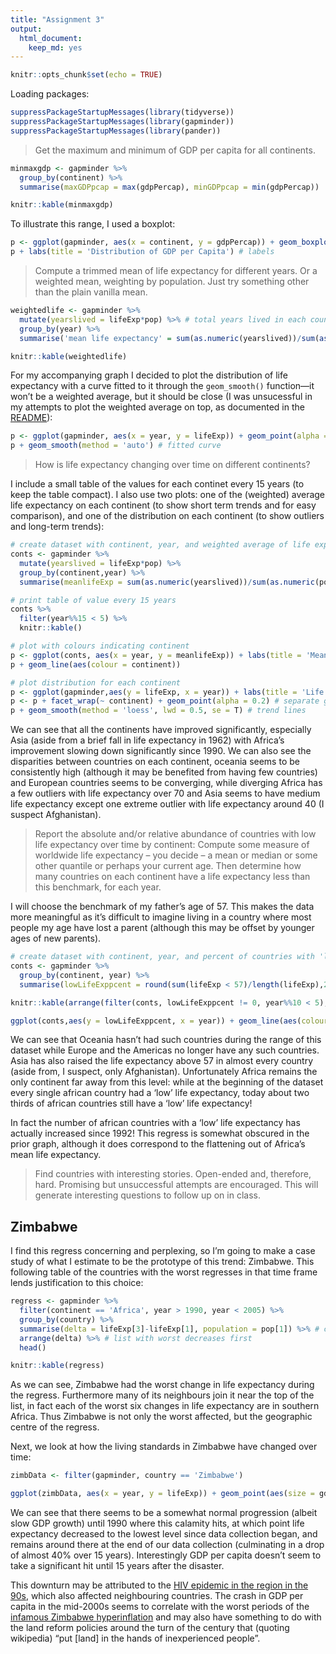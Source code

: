 ```yaml
---
title: "Assignment 3"
output: 
  html_document: 
    keep_md: yes
---
```


```r
knitr::opts_chunk$set(echo = TRUE)
```


Loading packages:

```r
suppressPackageStartupMessages(library(tidyverse))
suppressPackageStartupMessages(library(gapminder))
suppressPackageStartupMessages(library(pander))
```

>Get the maximum and minimum of GDP per capita for all continents.

```r
minmaxgdp <- gapminder %>% 
  group_by(continent) %>% 
  summarise(maxGDPpcap = max(gdpPercap), minGDPpcap = min(gdpPercap))

knitr::kable(minmaxgdp)
```

To illustrate this range, I used a boxplot:

```r
p <- ggplot(gapminder, aes(x = continent, y = gdpPercap)) + geom_boxplot(alpha = 0.5)
p + labs(title = 'Distribution of GDP per Capita') # labels
```

> Compute a trimmed mean of life expectancy for different years. Or a weighted mean, weighting by population. Just try something other than the plain vanilla mean.

```r
weightedlife <- gapminder %>% 
  mutate(yearslived = lifeExp*pop) %>% # total years lived in each country
  group_by(year) %>% 
  summarise('mean life expectancy' = sum(as.numeric(yearslived))/sum(as.numeric(pop))) # weighted average

knitr::kable(weightedlife)
```

For my accompanying graph I decided to plot the distribution of life expectancy with a curve fitted to it through the `geom_smooth()` function---it won't be a weighted average, but it should be close (I was unsucessful in my attempts to plot the weighted average on top, as documented in the [README](https://github.com/arsbar24/STAT545-hw-barton-alistair/blob/master/hw03/README.md)):

```r
p <- ggplot(gapminder, aes(x = year, y = lifeExp)) + geom_point(alpha = 0.1) + labs(title = 'Life expectancy over time')
p + geom_smooth(method = 'auto') # fitted curve 
```


> How is life expectancy changing over time on different continents?

I include a small table of the values for each continet every 15 years (to keep the table compact). I also use two plots: one of the (weighted) average life expectancy on each continent (to show short term trends and for easy comparison), and one of the distribution on each continent (to show outliers and long-term trends):

```r
# create dataset with continent, year, and weighted average of life expectancy 
conts <- gapminder %>% 
  mutate(yearslived = lifeExp*pop) %>%
  group_by(continent,year) %>% 
  summarise(meanlifeExp = sum(as.numeric(yearslived))/sum(as.numeric(pop))) 

# print table of value every 15 years
conts %>% 
  filter(year%%15 < 5) %>% 
  knitr::kable()

# plot with colours indicating continent
p <- ggplot(conts, aes(x = year, y = meanlifeExp)) + labs(title = 'Mean life expectancy over time')
p + geom_line(aes(colour = continent))

# plot distribution for each continent
p <- ggplot(gapminder,aes(y = lifeExp, x = year)) + labs(title = 'Life expectancy on each continent')
p <- p + facet_wrap(~ continent) + geom_point(alpha = 0.2) # separate graphs for each continent
p + geom_smooth(method = 'loess', lwd = 0.5, se = T) # trend lines
```

We can see that all the continents have improved significantly, especially Asia (aside from a brief fall in life expectancy in 1962) with Africa's improvement slowing down significantly since 1990. We can also see the disparities between countries on each continent, oceania seems to be consistently high (although it may be benefited from having few countries) and European countries seems to be converging, while diverging Africa has a few outliers with life expectancy over 70 and Asia seems to have medium life expectancy except one extreme outlier with life expectancy around 40 (I suspect Afghanistan).

> Report the absolute and/or relative abundance of countries with low life expectancy over time by continent: Compute some measure of worldwide life expectancy – you decide – a mean or median or some other quantile or perhaps your current age. Then determine how many countries on each continent have a life expectancy less than this benchmark, for each year.

I will choose the benchmark of my father's age of 57. This makes the data more meaningful as it's difficult to imagine living in a country where most people my age have lost a parent (although this may be offset by younger ages of new parents). 

```r
# create dataset with continent, year, and percent of countries with 'low' life expectancy
conts <- gapminder %>% 
  group_by(continent, year) %>% 
  summarise(lowLifeExppcent = round(sum(lifeExp < 57)/length(lifeExp),2))

knitr::kable(arrange(filter(conts, lowLifeExppcent != 0, year%%10 < 5),year)) # only show continents/years with >0 low life expectancy, and that every ten years

ggplot(conts,aes(y = lowLifeExppcent, x = year)) + geom_line(aes(colour = continent)) + labs(title = "Countries with low life expectancy over time", y = "Percent with low life expectancy") 
```


We can see that Oceania hasn't had such countries during the range of this dataset while Europe and the Americas no longer have any such countries. Asia has also raised the life expectancy above 57 in almost every country (aside from, I suspect, only Afghanistan). Unfortunately Africa remains the only continent far away from this level: while at the beginning of the dataset every single african country had a 'low' life expectancy, today about two thirds of african countries still have a 'low' life expectancy! 

In fact the number of african countries with a 'low' life expectancy has actually increased since 1992! This regress is somewhat obscured in the prior graph, although it does correspond to the flattening out of Africa's mean life expectancy.

> Find countries with interesting stories. Open-ended and, therefore, hard. Promising but unsuccessful attempts are encouraged. This will generate interesting questions to follow up on in class.

## Zimbabwe

I find this regress concerning and perplexing, so I'm going to make a case study of what I estimate to be the prototype of this trend: Zimbabwe. This following table of the countries with the worst regresses in that time frame lends justification to this choice:

```r
regress <- gapminder %>% 
  filter(continent == 'Africa', year > 1990, year < 2005) %>% 
  group_by(country) %>% 
  summarise(delta = lifeExp[3]-lifeExp[1], population = pop[1]) %>% # change in life expectancy over these years
  arrange(delta) %>% # list with worst decreases first
  head()

knitr::kable(regress)
```

As we can see, Zimbabwe had the worst change in life expectancy during the regress. Furthermore many of its neighbours join it near the top of the list, in fact each of the worst six changes in life expectancy are in southern Africa. Thus Zimbabwe is not only the worst affected, but the geographic centre of the regress.

Next, we look at how the living standards in Zimbabwe have changed over time:

```r
zimbData <- filter(gapminder, country == 'Zimbabwe') 

ggplot(zimbData, aes(x = year, y = lifeExp)) + geom_point(aes(size = gdpPercap)) + labs(title = "Zimbabwe QoL over time") 
```

We can see that there seems to be a somewhat normal progression (albeit slow GDP growth) until 1990 where this calamity hits, at which point life expectancy decreased to the lowest level since data collection began, and remains around there at the end of our data collection (culminating in a drop of almost 40% over 15 years). Interestingly GDP per capita doesn't seem to take a significant hit until 15 years after the disaster.

This downturn may be attributed to the [HIV epidemic in the region in the 90s](https://en.wikipedia.org/wiki/HIV/AIDS_in_Africa#Southern_Africa), which also affected neighbouring countries. The crash in GDP per capita in the mid-2000s seems to correlate with the worst periods of the [infamous Zimbabwe hyperinflation](https://en.wikipedia.org/wiki/Hyperinflation_in_Zimbabwe#Inflation_rate) and may also have something to do with the land reform policies around the turn of the century that (quoting wikipedia) "put [land] in the hands of inexperienced people".




